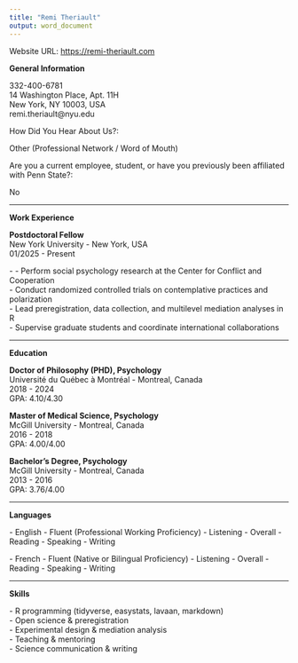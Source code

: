 ```yaml
---
title: "Remi Theriault"
output: word_document
---
```


Website URL: [https://remi-theriault.com](https://remi-theriault.com)  

**General Information**

332-400-6781  
14 Washington Place, Apt. 11H  
New York, NY 10003, USA  
remi.theriault@nyu.edu  

How Did You Hear About Us?:

Other (Professional Network / Word of Mouth)

Are you a current employee, student, or have you previously been affiliated with Penn State?:

No

---

**Work Experience**

**Postdoctoral Fellow**  
New York University - New York, USA  
01/2025 - Present  
  
\- 
\- Perform social psychology research at the Center for Conflict and Cooperation  
\- Conduct randomized controlled trials on contemplative practices and polarization  
\- Lead preregistration, data collection, and multilevel mediation analyses in R  
\- Supervise graduate students and coordinate international collaborations  

---

**Education**

**Doctor of Philosophy (PHD), Psychology**  
Université du Québec à Montréal - Montreal, Canada  
2018 - 2024  
GPA: 4.10/4.30  

**Master of Medical Science, Psychology**  
McGill University - Montreal, Canada  
2016 - 2018  
GPA: 4.00/4.00  

**Bachelor's Degree, Psychology**  
McGill University - Montreal, Canada  
2013 - 2016  
GPA: 3.76/4.00  

---

**Languages**

\- English - Fluent (Professional Working Proficiency)
  \- Listening
  \- Overall
  \- Reading
  \- Speaking 
  \- Writing

\- French - Fluent (Native or Bilingual Proficiency)
  \- Listening
  \- Overall
  \- Reading
  \- Speaking 
  \- Writing

---

**Skills**

\- R programming (tidyverse, easystats, lavaan, markdown)  
\- Open science & preregistration  
\- Experimental design & mediation analysis  
\- Teaching & mentoring  
\- Science communication & writing  

